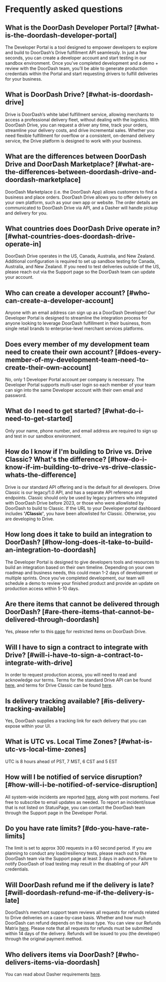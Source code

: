 

# Frequently asked questions

## What is the DoorDash Developer Portal? [#what-is-the-doordash-developer-portal]

The Developer Portal is a tool designed to empower developers to explore and build to DoorDash’s Drive fulfillment API seamlessly. In just a few seconds, you can create a developer account and start testing in our sandbox environment. Once you’ve completed development and a demo + review with the DoorDash team, you’ll be able to generate production credentials within the Portal and start requesting drivers to fulfill deliveries for your business.

## What is DoorDash Drive? [#what-is-doordash-drive]

Drive is DoorDash’s white label fulfillment service, allowing merchants to access a professional delivery fleet, without dealing with the logistics. With DoorDash Drive, you can request a driver any time, track your orders, streamline your delivery costs, and drive incremental sales. Whether you need flexible fulfillment for overflow or a consistent, on-demand delivery service, the Drive platform is designed to work with your business.

## What are the differences between DoorDash Drive and DoorDash Marketplace? [#what-are-the-differences-between-doordash-drive-and-doordash-marketplace]

DoorDash Marketplace (i.e. the DoorDash App) allows customers to find a business and place orders. DoorDash Drive allows you to offer delivery on your own platform, such as your own app or website. The order details are communicated to DoorDash Drive via API, and a Dasher will handle pickup and delivery for you.

## What countries does DoorDash Drive operate in? [#what-countries-does-doordash-drive-operate-in]

DoorDash Drive operates in the US, Canada, Australia, and New Zealand. Additional configuration is required to set up sandbox testing for Canada, Australia, and New Zealand. If you need to test deliveries outside of the US, please reach out via the Support page so the DoorDash team can update your account.

## Who can create a developer account? [#who-can-create-a-developer-account]

Anyone with an email address can sign up as a DoorDash Developer! Our Developer Portal is designed to streamline the integration process for anyone looking to leverage DoorDash fulfillment in their business, from single retail brands to enterprise-level merchant services platforms.

## Does every member of my development team need to create their own account? [#does-every-member-of-my-development-team-need-to-create-their-own-account]

No, only 1 Developer Portal account per company is necessary. The Developer Portal supports multi-user login so each member of your team can sign into the same Developer account with their own email and password.

## What do I need to get started? [#what-do-i-need-to-get-started]

Only your name, phone number, and email address are required to sign up and test in our sandbox environment.

## How do I know if I'm building to Drive vs. Drive Classic? What's the difference? [#how-do-i-know-if-im-building-to-drive-vs-drive-classic-whats-the-difference]

Drive is our standard API offering and is the default for all developers. Drive Classic is our legacy/1.0 API, and has a separate API reference and endpoints. Classic should only be used by legacy partners who integrated with DoorDash Drive before 2023, or those who were allowlisted by DoorDash to build to Classic. If the URL to your Developer portal dashboard includes **'/Classic'**, you have been allowlisted for Classic. Otherwise, you are developing to Drive.

## How long does it take to build an integration to DoorDash? [#how-long-does-it-take-to-build-an-integration-to-doordash]

The Developer Portal is designed to give developers tools and resources to build an integration based on their own timeline. Depending on your own roadmap and business needs, this could mean 1-2 days of development or multiple sprints. Once you’ve completed development, our team will schedule a demo to review your finished product and provide an update on production access within 5-10 days.

## Are there items that cannot be delivered through DoorDash? [#are-there-items-that-cannot-be-delivered-through-doordash]

Yes, please refer to this [page](https://help.doordash.com/legal/document?locale=en-US&region=US&type=all-prohibited-items-policy&redirect=false) for restricted items on DoorDash Drive.

## Will I have to sign a contract to integrate with Drive? [#will-i-have-to-sign-a-contract-to-integrate-with-drive]

In order to request production access, you will need to read and acknowledge our terms. Terms for the standard Drive API can be found [here](https://developer.doordash.com/terms/v2/2/), and terms for Drive Classic can be found [here](https://developer.doordash.com/terms/v1/1/).

## Is delivery tracking available? [#is-delivery-tracking-available]

Yes, DoorDash supplies a tracking link for each delivery that you can expose within your UI.

## What is UTC vs. Local Time Zones? [#what-is-utc-vs-local-time-zones]

UTC is 8 hours ahead of PST, 7 MST, 6 CST and 5 EST

## How will I be notified of service disruption? [#how-will-i-be-notified-of-service-disruption]

All system-wide incidents are reported [here](https://doordash.statuspage.io/), along with post mortems. Feel free to subscribe to email updates as needed. To report an incident/issue that is not listed on StatusPage, you can contact the DoorDash team through the Support page in the Developer Portal.

## Do you have rate limits? [#do-you-have-rate-limits]

The limit is set to approx 300 requests in a 60 second period. If you are planning to conduct any load/resiliency tests, please reach out to the DoorDash team via the Support page at least 3 days in advance. Failure to notify DoorDash of load testing may result in the disabling of your API credentials.

## Will DoorDash refund me if the delivery is late? [#will-doordash-refund-me-if-the-delivery-is-late]

DoorDash’s merchant support team reviews all requests for refunds related to Drive deliveries on a case-by-case basis. Whether and how much DoorDash can refund depends on the issue type. You can view our Refunds Matrix [here](https://drive.google.com/file/d/1gAVZsmog4Hi6oajENHzaGod464qTmfDI/view). Please note that all requests for refunds must be submitted within 14 days of the delivery. Refunds will be issued to you (the developer) through the original payment method.

## Who delivers items via DoorDash? [#who-delivers-items-via-doordash]

You can read about Dasher requirements [here](https://help.doordash.com/dashers/s/article/Requirements-for-Dashing).

